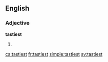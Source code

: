 ==English==

===Adjective===
'''tastiest'''

# {{en-superlative of|tasty}}

[[ca:tastiest]]
[[fr:tastiest]]
[[simple:tastiest]]
[[sv:tastiest]]